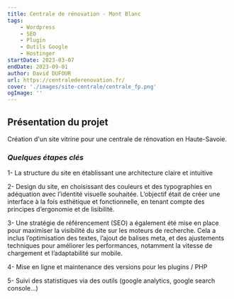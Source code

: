 ```yaml
---
title: Centrale de rénovation - Mont Blanc
tags:
    - Wordpress
    - SEO
    - Plugin
    - Outils Google
    - Hostinger
startDate: 2023-03-07
endDate: 2023-09-01
author: David DUFOUR
url: https://centralederenovation.fr/
cover: './images/site-centrale/centrale_fp.png'
ogImage: ''
---
```


## Présentation du projet
Création d'un site vitrine pour une centrale de rénovation en Haute-Savoie.

### _Quelques étapes clés_

1- La structure du site en établissant une architecture claire et intuitive

2- Design du site, en choisissant des couleurs et des typographies en adéquation avec l’identité visuelle souhaitée. L’objectif était de créer une interface à la fois esthétique et fonctionnelle, en tenant compte des principes d’ergonomie et de lisibilité.

3- Une stratégie de référencement (SEO) a également été mise en place pour maximiser la visibilité du site sur les moteurs de recherche. Cela a inclus l’optimisation des textes, l’ajout de balises meta, et des ajustements techniques pour améliorer les performances, notamment la vitesse de chargement et l’adaptabilité sur mobile.

4- Mise en ligne et maintenance des versions pour les plugins / PHP

5- Suivi des statistiques via des outils (google analytics, google search console...)
